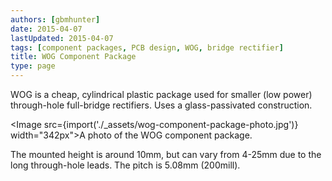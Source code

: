 ```yaml
---
authors: [gbmhunter]
date: 2015-04-07
lastUpdated: 2015-04-07
tags: [component packages, PCB design, WOG, bridge rectifier]
title: WOG Component Package
type: page
---
```


WOG is a cheap, cylindrical plastic package used for smaller (low power) through-hole full-bridge rectifiers. Uses a glass-passivated construction.

<Image src={import('./_assets/wog-component-package-photo.jpg')} width="342px">A photo of the WOG component package.</Image>

The mounted height is around 10mm, but can vary from 4-25mm due to the long through-hole leads. The pitch is 5.08mm (200mill).
